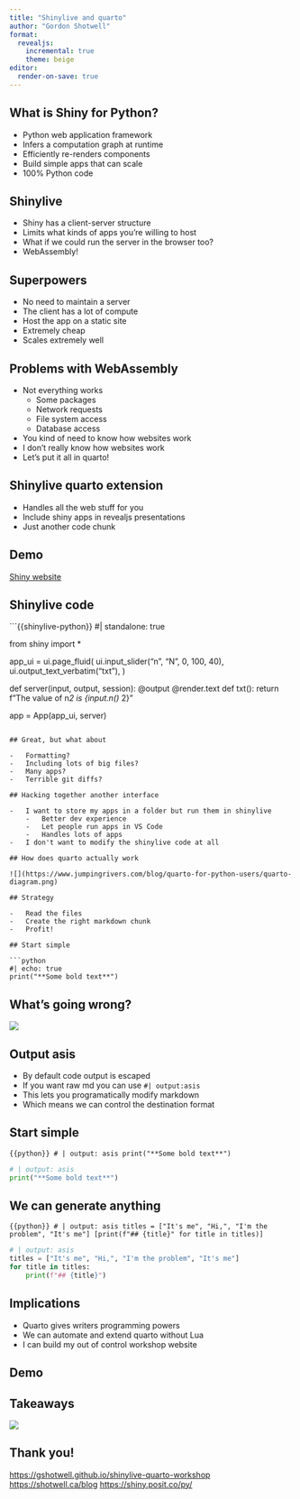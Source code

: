 ```yaml
---
title: "Shinylive and quarto"
author: "Gordon Shotwell"
format: 
  revealjs:
    incremental: true
    theme: beige
editor:
  render-on-save: true
---
```


## What is Shiny for Python?

-   Python web application framework
-   Infers a computation graph at runtime
-   Efficiently re-renders components
-   Build simple apps that can scale
-   100% Python code

## Shinylive

-   Shiny has a client-server structure
-   Limits what kinds of apps you're willing to host
-   What if we could run the server in the browser too?
-   WebAssembly!

## Superpowers

-   No need to maintain a server
-   The client has a lot of compute
-   Host the app on a static site
-   Extremely cheap
-   Scales extremely well

## Problems with WebAssembly

-   Not everything works
    -   Some packages
    -   Network requests
    -   File system access
    -   Database access
-   You kind of need to know how websites work
-   I don't really know how websites work
-   Let's put it all in quarto!

## Shinylive quarto extension

-   Handles all the web stuff for you
-   Include shiny apps in revealjs presentations
-   Just another code chunk

## Demo

[Shiny website](https://shinylive.io/py/examples/)

## Shinylive code

```{{shinylive-python}}
#| standalone: true

from shiny import *

app_ui = ui.page_fluid(
    ui.input_slider("n", "N", 0, 100, 40),
    ui.output_text_verbatim("txt"),
)

def server(input, output, session):
    @output
    @render.text
    def txt():
        return f"The value of n*2 is {input.n() * 2}"

app = App(app_ui, server)

```

## Great, but what about

-   Formatting?
-   Including lots of big files?
-   Many apps?
-   Terrible git diffs?

## Hacking together another interface

-   I want to store my apps in a folder but run them in shinylive
    -   Better dev experience
    -   Let people run apps in VS Code
    -   Handles lots of apps
-   I don't want to modify the shinylive code at all

## How does quarto actually work

![](https://www.jumpingrivers.com/blog/quarto-for-python-users/quarto-diagram.png)

## Strategy

-   Read the files
-   Create the right markdown chunk
-   Profit!

## Start simple

```python
#| echo: true
print("**Some bold text**")
```

## What's going wrong?

![](https://www.jumpingrivers.com/blog/quarto-for-python-users/quarto-diagram.png)

## Output asis

-   By default code output is escaped
-   If you want raw md you can use `#| output:asis`
-   This lets you programatically modify markdown
-   Which means we can control the destination format

## Start simple

```{{python}}
# | output: asis
print("**Some bold text**")
```

```python
# | output: asis
print("**Some bold text**")
```

## We can generate anything
```{{python}}
# | output: asis
titles = ["It's me", "Hi,", "I'm the problem", "It's me"]
[print(f"## {title}" for title in titles)]
```
```python
# | output: asis
titles = ["It's me", "Hi,", "I'm the problem", "It's me"]
for title in titles:
    print(f"## {title}")
```

## Implications
- Quarto gives writers programming powers
- We can automate and extend quarto without Lua
- I can build my out of control workshop website

## Demo

## Takeaways

![](macmahon_meme.jpeg)

## Thank you!

[https://gshotwell.github.io/shinylive-quarto-workshop](https://gshotwell.github.io/shinylive-quarto-workshop)
[https://shotwell.ca/blog](https://shotwell.ca/blog)
[https://shiny.posit.co/py/](https://shiny.posit.co/py/)